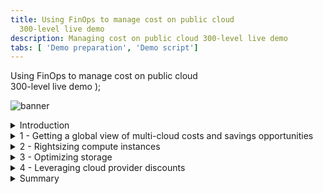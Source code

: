 ```yaml
---
title: Using FinOps to manage cost on public cloud
  300-level live demo
description: Managing cost on public cloud 300-level live demo
tabs: [ 'Demo preparation', 'Demo script']
---
```


  <span>
    Using FinOps to manage cost on public cloud <br/> 300-level live demo
  </span> );

![banner](./images/finops-300-script-banner.jpg)

<span id="top"></span>

<details>
<summary>Introduction</summary>
<br/>

Gen-Z Bank is a financial services platform catering primarily to millennials. The bank has just wrapped up its cloud migration initiative. All mission-critical workloads were successfully lifted-and-shifted to AWS, Azure, or Google Cloud Platform (GCP). However, this transition has resulted in soaring cloud costs, and the bank's monthly cloud bills have been getting regular executive attention from the financial team. The CIO has formed a new FinOps group to address the issue.

<br/>

In this demo, I’ll show you how the IBM Turbonomic platform helps the FinOps team at Gen-Z Bank control their cloud costs.

<br/>

The demo is divided into four sections:

<br/>

1) Getting a global view of multi-cloud costs and savings opportunities <br/>
2) Rightsizing compute instances <br/>
3) Optimizing storage volumes <br/>
4) Leveraging cloud provider discounts <br/>

<br/>

Let’s start with some basics. In the public cloud pricing model, the total spend is calculated by multiplying the resources you're consuming by the rate you're paying. Therefore, cloud cost savings can be realized by either reducing consumption or lowering your rate.

<br/>

Let’s look at how Turbonomic can help with both.

<br/>

**[Go to top](#top)**

</details>

<details>

<summary>1 - Getting a global view of multi-cloud costs and savings opportunities</summary>

<br/>

| **1.1** | **Get visibility into the cloud deployment** |
| :--- | :--- |
| **Narration** | Before the bank can do any cost optimization, they must get a global view into their workloads. Turbonomic automatically creates a service graph that models the dynamic relationships of the workloads and their dependent infrastructure layers. This provides a full stack view from the application down to all the dependent cloud resources. <br/><br/> Let's look at the cloud view, which combines all our accounts on public cloud providers (AWS, Azure, and GCP). |
| **Action** &nbsp; 1.1.1 | After logging in to the **Turbonomic** instance, select the **CLOUD** view and point out the types of entities, as highlighted in the screenshot and narration below. <br/><br/><img src="https://raw.githubusercontent.com/ibm-garage-tsa/platinum-demos/master/src/pages/300-watson-aiops-using-finops-to-manage-cost-on-public-cloud/images/1-1-1-B.png" width="1000" /> |
| **Narration** | There are three types of entities: <br/><br/> • Entities that represent the *application workload* (1) <br/> • Entities that represent the *container platform* (2) <br/> • Entities related to the *cloud services* (i.e., compute instances, storage volumes, Platform-as-a-Service (PaaS) services) (3) <br/><br/> Since the bank is dealing with the cloud, let’s start by examining the 'Region' entity. A Region is a logical grouping of physical data centers (Zones) that are in close geographic proximity. A 'Region' is comprised of one or more of these Zones. A 'Zone' represents an Availability Zone in your public cloud account or subscription. In the language of public clouds, a Zone is a data center. <br/><br/> The current view shows there are 90 Regions and 173 Availability Zones. |
| **Action** &nbsp; 1.1.2 | Select the **Region** entity. <br/><br/><img src="https://raw.githubusercontent.com/ibm-garage-tsa/platinum-demos/master/src/pages/300-watson-aiops-using-finops-to-manage-cost-on-public-cloud/images/1-1-2-A.png" width="400" /> |
| **Narration** | Let’s get a high-level understanding of the geographic spread of the bank's workloads across these regions. |
| **Action** &nbsp; 1.1.3 | Click **LIST OF REGIONS**. <br/><br/><img src="https://raw.githubusercontent.com/ibm-garage-tsa/platinum-demos/master/src/pages/300-watson-aiops-using-finops-to-manage-cost-on-public-cloud/images/1-1-5-A.png" width="400" /> |
| **Narration** | This dashboard lists out the various regions from the cloud providers (AWS, Azure, and GCP), along with the workloads running in a given region. Let’s take a look at the AWS workloads. |
| **Action** &nbsp; 1.1.4 | Click the **FILTER** icon. <br/><br/><img src="https://raw.githubusercontent.com/ibm-garage-tsa/platinum-demos/master/src/pages/300-watson-aiops-using-finops-to-manage-cost-on-public-cloud/images/1-1-4.png" width="100" /> |
| **Action** &nbsp; 1.1.5 | Set the filter to: **Cloud Provider** (1), **equals** (2), and **AWS** (3). Click **APPLY** (4). <br/><br/><img src="https://raw.githubusercontent.com/ibm-garage-tsa/platinum-demos/master/src/pages/300-watson-aiops-using-finops-to-manage-cost-on-public-cloud/images/1-1-7-A.png" width="1000" /> |
| **Action** &nbsp; 1.1.6 | Point out the spread of the workloads across the various cloud regions, as highlighted in the screenshot and narration below. <br/><br/><img src="https://raw.githubusercontent.com/ibm-garage-tsa/platinum-demos/master/src/pages/300-watson-aiops-using-finops-to-manage-cost-on-public-cloud/images/1-1-8-A.png" width="1000" /> |
| **Narration** | We see that most workloads are concentrated primarily in three regions: US East Ohio (1), US East Northern Virginia (2), and US West Oregon (3). There are also several regions that contain no (or minimal) running workloads. This information is important because it can help the bank make decisions about consolidating workloads in a given region and purchasing pre-paid volume discounts, such as regional or zonal reserved instances (RIs), for maximum financial benefit. |
| **Action** &nbsp; 1.1.7 | Click **X** to exit the **Cloud:  Regions** view. <br/><br/><img src="https://raw.githubusercontent.com/ibm-garage-tsa/platinum-demos/master/src/pages/300-watson-aiops-using-finops-to-manage-cost-on-public-cloud/images/1-1-6.png" width="50" /> |
| **Narration** | Now that we're back in the default global cloud view, let’s examine the various summary dashboards. |

<br/>

| **1.2** | **Identify the highest spending accounts** |
| :--- | :--- |
| **Narration** | Before the bank can make any cloud cost optimization decisions, they must understand several aspects of the cloud deployment. Turbonomic dynamically synthesizes a set of useful executive dashboards that help the bank better focus their cost optimization efforts. Doing this manually and continuously would be unscalable and inefficient. <br/><br/> Let’s take a look at some of these dashboards. |
| **Action** &nbsp; 1.2.1 | In the **EA - Development** row of the **Top Accounts** dashboard, point out the values under the **30-Day Cost** (1) and **Potential Savings** (2) columns. <br/><br/> <InlineNotification><strong>NOTE</strong>: Since this is a live application, you may not see the exact same view (this caveat applies to the rest of the demo). In any case, select the row that has both the <strong>30-Day Cost</strong> and <strong>Potential Savings</strong> columns populated. </InlineNotification> <br/> <img src="https://raw.githubusercontent.com/ibm-garage-tsa/platinum-demos/master/src/pages/300-watson-aiops-using-finops-to-manage-cost-on-public-cloud/images/1-2-1-A.png" width="700" /> |
| **Narration** | The 'Top Accounts' dashboard lists the bank's most utilized public cloud accounts and their monthly costs. Taking the recommended actions can result in a large potential savings (10% in the case of this demo, but it could easily be substantially more). Saving 10-30% in a large-scale cloud environment can yield huge savings. |
| **Action** &nbsp; 1.2.2 | In the **Potential Savings** dashboard, point out the **total monthly potential savings** (inside the donut chart) (1) and the **breakdown list** (2). <br/><br/> <InlineNotification><strong>NOTE</strong>: The numbers may be small in this case, as this is a demo environment. The potential savings in a real customer environment are significant. </InlineNotification> <br/> <img src="https://raw.githubusercontent.com/ibm-garage-tsa/platinum-demos/master/src/pages/300-watson-aiops-using-finops-to-manage-cost-on-public-cloud/images/1-2-2-B.png" width="600" /> |
| **Narration** | The number inside the donut chart provides the bank an estimate of the total potential monthly savings. In the breakdown list on the right, we see that the bulk of these savings can be realized by: A) rightsizing compute instances, B) buying reserved instances, C) rightsizing storage capacity, and D) eliminating waste. <br/><br/> Let’s take a closer look at each of these savings opportunities. |

**[Go to top](#top)**

</details>

<details>

<summary>2 - Rightsizing compute instances</summary>

<br/>

| **2.1** | **Analyze a rightsizing recommendation** |
| :--- | :--- |
| **Narration** | Compute resources are often the biggest line item on a cloud bill – they can total as much as 50% of the total bill. Hence, it makes sense that the bank starts their FinOps initiative by optimizing their compute resources. <br/><br/> In the language of Turbonomic, optimizing compute resources and scaling virtual machines mean the same thing. Lift-and-shift cloud migration strategies typically employ the legacy on-prem model of grossly oversizing their resources. The elastic scaling of the cloud, however, now enables the ability to continuously balance capacity and demand in real time, yielding higher cost efficiency. <br/><br/> Let’s start by exploring the potential savings that can be realized by scaling virtual machines. |
| **Action** &nbsp; 2.1.1 | Click **SHOW ALL** on the **Potential Savings** dashboard. <br/><br/><img src="https://raw.githubusercontent.com/ibm-garage-tsa/platinum-demos/master/src/pages/300-watson-aiops-using-finops-to-manage-cost-on-public-cloud/images/2-1-1-A.png" width="450" /> |
| **Action** &nbsp; 2.1.2 | Select **Virtual Machines** under the **SCALE** category, and point out the details on the **Potential Savings** dashboard, as highlighted in the screenshot and narration below. <br/><br/><img src="https://raw.githubusercontent.com/ibm-garage-tsa/platinum-demos/master/src/pages/300-watson-aiops-using-finops-to-manage-cost-on-public-cloud/images/2-1-2-A.png" width="1000" /> |
| **Narration** | This dashboard categorizes the specific actions the bank can take to realize their potential savings. Note that the savings actions are classified into three categories: <br/><br/> • *Scale* (1): Identifies cost reductions that can be achieved by addressing overprovisioning of compute instances <br/> • *Delete* (2): Provides recommendations to get rid of unattached storage (we'll talk more about storage in the next section of this demo) <br/> • *Buy* (3): Recommends the purchase of highly discounted reserved instances to obtain significantly discounted pricing (we'll talk more about RIs in the last section of this demo) <br/><br/> In this view, the 'Total Savings' represents the cost reduction the bank can gain by accepting and executing all the recommended 'Scale Virtual Machines' actions. <br/><br/> Let’s examine the details behind the first virtual machine scaling action. |
| **Action** &nbsp; 2.1.3 | Click **DETAILS** on the first row. <br/><br/> <img src="https://raw.githubusercontent.com/ibm-garage-tsa/platinum-demos/master/src/pages/300-watson-aiops-using-finops-to-manage-cost-on-public-cloud/images/2-1-3-A.png" width="800" /> |
| **Action** &nbsp; 2.1.4 | Point out the **Action Details**, as highlighted in the screenshot and narration below. <br/><br/> <InlineNotification><strong>NOTE</strong>: Do <strong>NOT</strong> click the <strong>EXECUTE ACTION</strong> button, as this is a shared demo environment. </InlineNotification> <br/><img src="https://raw.githubusercontent.com/ibm-garage-tsa/platinum-demos/master/src/pages/300-watson-aiops-using-finops-to-manage-cost-on-public-cloud/images/2-1-4-A.png" width="800" /> |
| **Narration** | The current instance [*m5.4xlarge EC2*] is highly underutilized based on the 30-day observation period (1). Turbonomic makes a recommendation to scale down to a different instance [*r5a.2xlarge*] (2). If this action is taken, the instance utilization will increase from 16% to 31.6% (3), and there will be no change in the memory utilization (4). Making the recommended change will decrease the on-demand price (5) and on-demand monthly cost (6). This would result in an approximate monthly savings of $230.57 for this one instance (7). [*Since this is a live application, your savings numbers and percentages may vary slightly.*] <br/><br/> To understand how Turbonomic derived the on-demand price, on-demand monthly cost, and savings, let's use Amazon's AWS EC2 On-Demand Pricing Calculator. |
| **Action** &nbsp; 2.1.5 | Click <a href="https://aws.amazon.com/ec2/pricing/on-demand/" target="_blank" rel="noreferrer">here</a> to get to Amazon's **AWS EC2 On-Demand Pricing Calculator** (this will open in a new tab). Fill out the **On-Demand Plans for Amazon EC2** form with the following data: <br/><br/> 1. **Location Type**: AWS Region <br/> 2. **Region**: US East (N. Virginia) <br/> 3. **Operating system**: Linux <br/> 4. **Instance type**: All <br/> 5. **vCPU**: All <br/> 6. **Search bar**: m5 <br/><br/><img src="https://raw.githubusercontent.com/ibm-garage-tsa/platinum-demos/master/src/pages/300-watson-aiops-using-finops-to-manage-cost-on-public-cloud/images/m5-.png" width="500" /><br/> |
| **Narration** | We can see that the current instance [*m5.4xlarge*] has an on-demand hourly rate of $0.768. |
| **Action** &nbsp; 2.1.6 | In the search bar of the **On-Demand Plans for Amazon EC2** form, enter **r5a**. <br/><br/><img src="https://raw.githubusercontent.com/ibm-garage-tsa/platinum-demos/master/src/pages/300-watson-aiops-using-finops-to-manage-cost-on-public-cloud/images/r5a-.png" width="500" /><br/> |
| **Narration** | We can see that the recommended instance [*r5a.2xlarge*] has an on-demand hourly rate of $0.452. |
| **Action** &nbsp; 2.1.7 | Return to the **Action Details** panel. <br/><br/> <InlineNotification><strong>NOTE</strong>: Since this is a shared demo environment, the <strong>VMEM PERCENTILE AND AVG. UTILIZATION</strong> graph on the right may not appear when you run the demo. Use the screenshot below to understand the analytics generated by the Turbonomic platform. </InlineNotification> <br/> <img src="https://raw.githubusercontent.com/ibm-garage-tsa/platinum-demos/master/src/pages/300-watson-aiops-using-finops-to-manage-cost-on-public-cloud/images/2-1-4-.png" width="800" /> |
| **Narration** | Turbonomic has a direct integration with AWS to find the current on-demand rates and calculate cost savings. As we return to the Action Details panel, we can see that Turbonomic has already gathered the on-demand hourly rates for the current instance *m5.4xlarge* ($0.768) and the recommended instance *r5a.2xlarge* ($0.452) for our convenience and ease of reference (1). As a result, the estimated on-demand monthly cost for the current instance is $560.36 per month and for the recommended instance is $329.80 per month (2). <br/><br/> Based on this optimization, the bank can save $230.57 per month (3), which is approximately 42% of the cost of the current instance. Note that the potential savings are on the on-demand price. Later in the demo, we will explore how this price can be further optimized by leveraging programmatic discounts like reservations. <br/><br/> The 'Execute Action' button demonstrates the ability of the Turbonomic platform to execute the recommendations natively from the platform. This provides the IT Ops teams the convenience to act immediately and realize cost savings instantaneously. Moreover, it enhances operational efficiency by avoiding the need to jump between disparate tools and management consoles to implement a cost savings recommendation. <br/><br/> <details> <summary> Optional deep dive demo section: How Turbonomic uses analytics to derive its recommendations </summary> <br/> Let’s take a deeper look at the analytics behind this recommendation. <br/><br/> A recommendation is being made here to go from an 'm5' family to an entirely new family type - the 'r5a,' where 'a' stands for the AMD processor class. In addition, the recommendation is downsizing from a 'm5.4xlarge' CPU capacity to a '.2xlarge' size. <br/><br/> At first glance, this recommendation does seem intuitive. Why should I go to a whole new family type? If we need to reduce the resources like vCPUs, we should be able to move to the next lower level within the same family type – 'm5.2xlarge' in this case. Moreover, 'm5.2xlarge' is cheaper than the 'r5a.2xlarge' class, so why is Turbonomic making this seemingly non-intuitive recommendation? <br/><br/> Let’s examine the details: <br/> • 'M' instances provide a balance of compute, memory, and networking resources. 'M' instances are good for a variety of general-purpose workloads such as websites, small-to-medium size databases, enterprise applications, and cluster computing. <br/> • 'R' instances are optimized for memory-intensive applications. 'R' instances are good for in-memory databases, caching servers, and data mining applications. <br/><br/> To understand this better, we need to compare the on-demand prices of all these offerings using the <a href="https://aws.amazon.com/ec2/pricing/on-demand/" target="_blank" rel="noreferrer">AWS EC2 On-Demand Pricing Calculator</a>. <br/><br/> Let’s first look at the choices in the 'm5' family. Let's fill out the **On-Demand Plans for Amazon EC2** form as follows: <br/><br/> 1. **Location Type**: AWS Region <br/> 2. **Region**: US East (N. Virginia) <br/> 3. **Operating system**: Linux <br/> 4. **Instance type**: All <br/> 5. **vCPU**: All <br/> 6. **Search bar**: m5 <br/><br/><img src="https://raw.githubusercontent.com/ibm-garage-tsa/platinum-demos/master/src/pages/300-watson-aiops-using-finops-to-manage-cost-on-public-cloud/images/m5.png" width="500" /><br/> Note that ‘m5.4xlarge’ has 16 vCPUs and comes with 64 GiB of memory, whereas ‘m5.2xlarge’ has 8 vCPUs but comes with only 32 GiB of memory. <br/><br/> Now let’s look at the choices in the 'r5a' family. Let's fill out the **On-Demand Plans for Amazon EC2** form as follows: <br/><br/> 1. **Location Type**: AWS Region <br/> 2. **Region**: US East (N. Virginia) <br/> 3.	**Operating system**: Linux <br/> 4.	**Instance type**: All <br/> 5.	**vCPU**: All <br/> 6.	**Search bar**: r5a <br/><br/><img src="https://raw.githubusercontent.com/ibm-garage-tsa/platinum-demos/master/src/pages/300-watson-aiops-using-finops-to-manage-cost-on-public-cloud/images/r5a.png" width="500" /><br/> We see the following key observations: <br/><br/> • *Turbonomic-cloud provides out-of-box integrations*: The on-demand rate for 'm5.4xlarge' is $0.768 per hour (5). Turbonomic automatically picks the latest rates from the AWS platform to use in its calculations. <br/> • *Historical usage data and percentile math analytics*: The memory requirements of the current workload is 72% of 64 GiB, which is approximately 46 GiB. <br/> • *Understanding the workload characteristics*: The 'm5.2xlarge' offering with an on-demand price of $0.384 per hour, being cheaper than the 'r5a.2xlarge' offering of $0.452 per hour, is the intuitive choice here. However, 'm5.2xlarge' has 8 vCPUs but comes with only 32 GiB of memory, which is less than the 46 GiB that's required by the workload. <br/> • *AMD is cheaper than Intel and often ignored*: AMD-based offerings are comparable in function and come at a cheaper price point than the equivalent Intel-based offerings. Therefore, leveraging the AMD-based chips should be actively considered as they deliver a proportional cost savings. Having this derived for you continuously and automatically by the Turbonomic platform is of significant value, especially when done at scale. <br/> • *Exercise*: Use the <a href="https://aws.amazon.com/ec2/pricing/on-demand/" target="_blank" rel="noreferrer">AWS EC2 On-Demand Pricing Calculator</a> to compare equivalent Intel and AMD offerings – 'r5' versus 'r5a.' Compare 'r5.2xlarge' versus 'r5a.2xlarge.' What do you observe? <br/><br/> Optimizing cost is certainly desirable. However, doing it at the expense of performance is definitely not acceptable. Accounting for all these variables - such as CPU and memory characteristics - of the workloads, shifting resource levels of the underlying infrastructure to make trustworthy recommendations, and performing all of this continuously and at CPU speed is the core to the value of the Turbonomic platform. </details> |
| **Action** &nbsp; 2.1.8 | Click **X** to close the **Action Details** panel. <br/><br/> <img src="https://raw.githubusercontent.com/ibm-garage-tsa/platinum-demos/master/src/pages/300-watson-aiops-using-finops-to-manage-cost-on-public-cloud/images/2-1-5-A.png" width="800" /> |
| **Narration** | Turbonomic continuously performs these cost optimization calculations in real time across large-scale deployments at CPU speed. Manual operator-driven optimization processes are time-consuming, do not scale, and can't keep up with the dynamic rate of change. <br/><br/> Moreover, cloud service providers keep introducing new instance families to improve capabilities and price performance. The Turbonomic platform keeps abreast of these innovations and adds them to its analytics engine, providing the bank with updated recommendations based on the latest cloud offerings. <br/><br/> Let’s shift gears and look at storage cost optimization. |

**[Go to top](#top)**

</details>

<details>

<summary>3 - Optimizing storage</summary>

<br/>

| **3.1** | **Get a global view of storage consumption** |
| :--- | :--- |
| **Narration** | There are three forms of cloud storage: object storage, file storage, and block storage. The bank's cost optimization effort focuses on block storage, which functions like an external disk to the compute instance and provides low-latency state management for cloud workloads. <br/><br/> At a general level, there are two types of block storage: solid state drives (SSDs) and hard disk drives (HDDs). SSDs are good for low-latency, heavy IOPS types of workloads, whereas HDDs are good for high throughput sequential workloads. <br/><br/> It is important for the bank to choose a storage service based on the workload characteristics at hand. Some of the most common ways companies overspend on storage are: <br/><br/> 1) *Unused volumes*: Compute instances are stopped, but the storage volumes are forgotten. This results in orphaned volumes, which then results in residual and accumulating costs. <br/> 2) *Overprovisioning*: Storage services are grossly oversized. For most cloud resources, you pay for what you *provision*, not for what you *use*. <br/> 3) *Mismatched storage type*: The storage choices are not appropriate for the requirements of the specific workload. For example, transaction processing is often best done on fast SSDs, whereas sequential workloads -- like logging -- are more compatible with cost-effective HDDs. This can result in either suboptimal performance or cost overruns. <br/><br/> Let’s start exploring the storage optimization opportunities in this environment. |
| **Action** &nbsp; 3.1.1 | Point out the **Volume** entity, as highlighted in the screenshot and narration below. <br/><br/><img src="https://raw.githubusercontent.com/ibm-garage-tsa/platinum-demos/master/src/pages/300-watson-aiops-using-finops-to-manage-cost-on-public-cloud/images/3-1-1-A.png" width="400" /> |
| **Narration** | By looking at the 'Volume' entity in the global supply chain, we see there are about 1,000 storage volumes in this environment. Notice the color coding in the donuts: "green" means healthy, “yellow” represents efficiency recommendations (i.e., cost savings), and “red” represents performance recommendations (i.e., impact to the end user experience). Based on the proportion of green vs. yellow vs. red, the bank can see there are significant opportunities to improve the cost efficiency and performance of storage. <br/><br/> Let’s drill down to better understand these cost reduction opportunities. |
| **Action** &nbsp; 3.1.2 | Click the **Volume** entity, which will take you to the **Storage Summary** dashboard. <br/><br/><img src="https://raw.githubusercontent.com/ibm-garage-tsa/platinum-demos/master/src/pages/300-watson-aiops-using-finops-to-manage-cost-on-public-cloud/images/3-1-1-A.png" width="400" /> |
| **Action** &nbsp; 3.1.3 | Point out the details on the **Storage Summary** dashboard, as highlighted in the screenshot and narration below. <br/><br/><img src="https://raw.githubusercontent.com/ibm-garage-tsa/platinum-demos/master/src/pages/300-watson-aiops-using-finops-to-manage-cost-on-public-cloud/images/3-1-2-A.png" width="600" /> |
| **Narration** | The 'Storage Summary' dashboard shows the number of volumes (1), total monthly cost of these volumes (2), and potential monthly savings that can be realized (3). The 'Unattached Storage' bar (4) shows that close to 30% of storage is currently unattached. <br/><br/> Let’s take a deeper look at the specific volumes that can be reclaimed. |

<br/>

| **3.2** | **Reclaim waste** |
| :--- | :--- |
| **Action** &nbsp; 3.2.1 | On the **Potential Savings** dashboard, click **SHOW ALL**. <br/><br/><img src="https://raw.githubusercontent.com/ibm-garage-tsa/platinum-demos/master/src/pages/300-watson-aiops-using-finops-to-manage-cost-on-public-cloud/images/3-2-1-A.png" width="600" /> |
| **Action** &nbsp; 3.2.2 | Select the **AZURE** tab (1). Under the **DELETE** section of the left navigation bar, click **Volumes** (2). <br/><br/><img src="https://raw.githubusercontent.com/ibm-garage-tsa/platinum-demos/master/src/pages/300-watson-aiops-using-finops-to-manage-cost-on-public-cloud/images/3-2-2-.png" width="1000" /> |
| **Narration** | The dashboard identifies the bank's storage volumes that are unattached, including the number of days they have gone unused. On cloud, the lifecycles of the storage volumes are not intentionally associated with the lifecycles of the compute instances. Volumes that are unattached for many days are good candidates to reclaim and gain some savings. The data for each cloud provider appears on a separate tab. This dashboard displays the bank's potential savings from Azure, assuming they take all the recommended actions. <br/><br/> Turbonomic eliminates the need to hop between various cloud provider consoles. For example, we could also conveniently analyze storage usage in AWS or GCP by simply clicking the appropriate tab. |
| **Action** &nbsp; 3.2.3 | Select the **AWS** tab (1). Under the **DELETE** section of the left navigation bar, click **Volumes** (2). <br/><br/><img src="https://raw.githubusercontent.com/ibm-garage-tsa/platinum-demos/master/src/pages/300-watson-aiops-using-finops-to-manage-cost-on-public-cloud/images/3-2-2-A.png" width="1000" /> |
| **Narration** | Just by switching tabs, the bank can now see the potential savings from AWS storage, assuming they take all the recommended actions. |
| **Action** &nbsp; 3.2.4 | On the **AWS** tab, select the first row which has a volume unattached for 14 days (1), and click the corresponding **DETAILS** button (2). <br/><br/> <img src="https://raw.githubusercontent.com/ibm-garage-tsa/platinum-demos/master/src/pages/300-watson-aiops-using-finops-to-manage-cost-on-public-cloud/images/3-2-3-B.png" width="1000" /> |
| **Action** &nbsp; 3.2.5 | Point out the details under **ACTION ESSENTIALS** on the **Action Details** panel, as highlighted in the screenshot and narration below. <br/><br/><img src="https://raw.githubusercontent.com/ibm-garage-tsa/platinum-demos/master/src/pages/300-watson-aiops-using-finops-to-manage-cost-on-public-cloud/images/3-2-4-A.png" width="1000" /> |
| **Narration** | The Action Details panel provides the bank with supporting details behind the recommendation. Under the 'Action Essentials' section (1), it also shows whether the action can be taken immediately, whether downtime is required, and whether the action is manually reversible once taken. |
| **Action** &nbsp; 3.2.6 | Click **X** to close the **Action Details** panel. <br/><br/><img src="https://raw.githubusercontent.com/ibm-garage-tsa/platinum-demos/master/src/pages/300-watson-aiops-using-finops-to-manage-cost-on-public-cloud/images/3-2-5-A.png" width="300" /> |
| **Narration** | Now let’s examine the bank's cost savings opportunities from moving volumes to alternate storage types that are a better fit for the workloads at hand. |

<br/>

| **3.3** | **Select the right type of storage for the workloads** |
| :--- | :--- |
| **Narration** | The bank needs to choose the right storage volume for their workloads. Capacity and performance are two fundamental factors around which these choices should be made. We'll see how even if wrong initial choices are made, the Turbonomic platform will detect these optimization and cost reduction opportunities using its continuous feedback loop. |
| **Action** &nbsp; 3.3.1 | Under the **SCALE** category of the left navigation bar, select **Volumes**. <br/><br/><img src="https://raw.githubusercontent.com/ibm-garage-tsa/platinum-demos/master/src/pages/300-watson-aiops-using-finops-to-manage-cost-on-public-cloud/images/3-3-1-A.png" width="1000" /> |
| **Narration** | We can immediately see the various scale options, along with the bank's projected savings. |
| **Action** &nbsp; 3.3.2 | Click **DETAILS** on the first row. <br/><br/><img src="https://raw.githubusercontent.com/ibm-garage-tsa/platinum-demos/master/src/pages/300-watson-aiops-using-finops-to-manage-cost-on-public-cloud/images/3-3-2-A.png" width="1000" /> |
| **Action** &nbsp; 3.3.3 | Point out the details on the **Action Details** panel, as highlighted in the screenshot and narration below. <br/><br/> <img src="https://raw.githubusercontent.com/ibm-garage-tsa/platinum-demos/master/src/pages/300-watson-aiops-using-finops-to-manage-cost-on-public-cloud/images/3-3-3-B.png" width="1000" /> |
| **Narration** | We can see that this particular volume is underutilized from both IOPS (1) and throughput (2) perspectives. Based on the actual utilization pattern of this workload, Turbonomic's analytics show that this workload does not need an SSD and that the performance requirements of the workload can be met with a cheaper magnetic disk (3). This workload does not need the provisioned 5,000 IOPS and can get by with a much lower 500 IOPS (4). We therefore see that the storage capacity was overprovisioned by a factor of ten, at a cost that was 10x too high. Turbonomic's analytics engine computes the projected cost savings (5). |
| **Action** &nbsp; 3.3.4 | Click **X** to close the **Action Details** panel. <br/><br/><img src="https://raw.githubusercontent.com/ibm-garage-tsa/platinum-demos/master/src/pages/300-watson-aiops-using-finops-to-manage-cost-on-public-cloud/images/3-3-4-A.png" width="1000" /> |
| **Action** &nbsp; 3.3.5 | Click **X** to close the **Potential Savings** panel. <br/><br/><img src="https://raw.githubusercontent.com/ibm-garage-tsa/platinum-demos/master/src/pages/300-watson-aiops-using-finops-to-manage-cost-on-public-cloud/images/3-3-5-A.png" width="1000" /> |
| **Narration** | By analyzing and understanding the data access patterns of their workloads, the bank can make cost-efficient trade-offs about their storage choices, including the storage type, capacity, and IOPS. |

**[Go to top](#top)**

</details>

<details>

<summary>4 - Leveraging cloud provider discounts</summary>

<br/>

| **4.1** | **Understand current pre-paid commitments** |
| :--- | :--- |
| **Narration** | We've seen two primary ways in which the bank can reduce consumption: rightsizing compute instances and optimizing storage. In a cloud pricing model, this directly impacts the usage levels and therefore has a direct consequence on the bank's cloud bill. The other variable of this cloud spend equation is the unit price the bank pays for these resources. <br/><br/> All cloud providers offer discounts (typically up to 70% of the on-demand prices) in exchange for commitments of usage. These discounts can greatly reduce the rates. It's financially beneficial for the bank to run as many workloads as possible under these discounts. <br/><br/> Keeping track of reservations, monitoring utilization levels, and planning for additional purchases require visibility and continuous management oversight by the FinOps team. Doing all this across a growing multi-cloud environment is almost impossible to do manually. <br/><br/> Let’s look at how the Turbonomic platform helps the bank manage pre-paid capacity. As always, the first step to rate optimization is to get visibility into existing pre-paid reservations. |
| **Action** &nbsp; 4.1.1 | In the **Discount Inventory** panel of the global cloud view, click **SHOW ALL**. <br/><br/><img src="https://raw.githubusercontent.com/ibm-garage-tsa/platinum-demos/master/src/pages/300-watson-aiops-using-finops-to-manage-cost-on-public-cloud/images/4-1-1-A.png" width="400" /> |
| **Action** &nbsp; 4.1.2 | Point out the details on the **Discount Inventory** panel, as highlighted in the screenshot and narration below. <br/><br/><img src="https://raw.githubusercontent.com/ibm-garage-tsa/platinum-demos/master/src/pages/300-watson-aiops-using-finops-to-manage-cost-on-public-cloud/images/4-1-2-A.png" width="1000" /> |
| **Narration** | The 'Discount Inventory' panel shows the bank's discounted pricing commitments with their cloud providers. Let's explore the 'AWS Reserved Instances' tab. <br/><br/> Above the table, we see the total number of reserved instances, monthly cost, and monthly savings (1). In the table, each row represents an individual reservation, and the columns show the basic information about the reserved instance. All this information is automatically discovered from the bank's cloud provider. <br/><br/> At a high level, we can see which accounts own the reservation (2), the instance type covered by this reservation (3), and whether it's a standard or convertible reserved instance (4). The bank uses the 'Est. Savings' (5) and 'Effective Cost' (6) columns to quantify the ROI from purchasing these reserved instances. |
| **Action** &nbsp; 4.1.3 | Click **X** to close the **Discount Inventory** panel. <br/><br/><img src="https://raw.githubusercontent.com/ibm-garage-tsa/platinum-demos/master/src/pages/300-watson-aiops-using-finops-to-manage-cost-on-public-cloud/images/4-1-3-A.png" width="1000" /> |

<br/>

| **4.2** | **Examine utilization levels of existing discounts** |
| :--- | :--- |
| **Narration** | When used properly, reserved instances can deliver up to a 70% discount compared to on-demand prices. Reserved instances that aren't consumed during the commitment period are forfeited. Hence, an awareness of what reservations the bank owns and how well they are utilized is necessary to maximize their ROI. Let’s take a look at RI utilization. |
| **Action** &nbsp; 4.2.1 | In the **Discount Utilization** dashboard, hover over the **AWS RI** data point on the black vertical line. <br/><br/><img src="https://raw.githubusercontent.com/ibm-garage-tsa/platinum-demos/master/src/pages/300-watson-aiops-using-finops-to-manage-cost-on-public-cloud/images/4-2-1-A.png" width="700" /> |
| **Narration** | The graph shows the bank's reservation utilization data pulled from their cloud providers. The black line represents the current time. Data points to the left of the black vertical line represent historical data, while data points to the right are projections into the future. AWS uses Normalized Factor Units (NFUs), and Azure uses ratios as a uniform measure of compute capacity to help normalize capacity across different instance types. <br/><br/> The graph shows current utilization of AWS at around 8% and of Azure at around 73%. As part of the optimization process, Turbonomic predicts that reservation utilization levels will increase to 60% and 90% for AWS and Azure respectively. <br/><br/> The bank's underlying goal here is to maximize the utilization of their inventory and cover as many workloads as possible. In this way, they can take advantage of these highly discounted prices and reduce their total cost of ownership. |

<br/>

| **4.3** | **Explore the additional RI purchase recommendations** |
| :--- | :--- |
| **Action** &nbsp; 4.3.1 | In the **Recommended RI Purchases** dashboard, click **SHOW ALL**. <br/><br/><img src="https://raw.githubusercontent.com/ibm-garage-tsa/platinum-demos/master/src/pages/300-watson-aiops-using-finops-to-manage-cost-on-public-cloud/images/4-3-1-A.png" width="400" /> |
| **Action** &nbsp; 4.3.2 | Click **DETAILS** on the first row for additional information. <br/><br/><img src="https://raw.githubusercontent.com/ibm-garage-tsa/platinum-demos/master/src/pages/300-watson-aiops-using-finops-to-manage-cost-on-public-cloud/images/4-3-2-A.png" width="1000" /> |
| **Narration** | Reservations require a commitment and cost money. An all-upfront reservation provides the largest return, but it requires the full payment at the time of purchase. This is a bit contrary to the pay-as-you-go cloud model. However, over the committed term of one or three years, Turbonomic computes the break-even point, which is the time when the amortized cost of reserved instances will be lower than paying the on-demand prices. |
| **Action** &nbsp; 4.3.3 | Point out the details on the **Action Details** panel, as highlighted in the screenshot and narration below. <br/><br/><img src="https://raw.githubusercontent.com/ibm-garage-tsa/platinum-demos/master/src/pages/300-watson-aiops-using-finops-to-manage-cost-on-public-cloud/images/4-3-3-A.png" width="1000" /> |
| **Narration** | Based on its analysis of the existing workloads, Turbonomic makes a recommendation to purchase additional reserved instances to ensure that more workloads are running at discounted prices (1). <br/><br/> When initially configuring Turbonomic, the bank set up a purchase profile indicating their preferences. Those preferences are then taken into account when making the recommendations on RI terms, such as one or three years (2), or RI class, such as standard or convertible (3). <br/><br/> Turbonomic estimates the bank will save an estimated 41.71% from purchasing these discounts (4). |
| **Action** &nbsp; 4.3.4 | Click **X** to close the **Action Details** panel. <br/><br/><img src="https://raw.githubusercontent.com/ibm-garage-tsa/platinum-demos/master/src/pages/300-watson-aiops-using-finops-to-manage-cost-on-public-cloud/images/4-3-4-A.png" width="1000" /> |
| **Action** &nbsp; 4.3.5 | Click **X** to close the **Reserved Instances** panel. <br/><br/><img src="https://raw.githubusercontent.com/ibm-garage-tsa/platinum-demos/master/src/pages/300-watson-aiops-using-finops-to-manage-cost-on-public-cloud/images/4-3-5-A.jpg" width="1000" /> |
| **Narration** | By leveraging cloud provider discounts, the bank is able to significantly reduce their cost per unit. In addition, Turbonomic can automate any of its recommendations -- not just for RIs, but also for compute and storage optimization. The bank is able to define specific automation policies that enable them to execute these recommendations in real time, directly from the Turbonomic platform. |

**[Go to top](#top)**

</details>

<details>

<summary>Summary</summary>

<br/>

In this demo, we've seen how the Turbonomic platform helps the FinOps team at Gen-Z Bank control their cloud costs. This was not done at the expense of application performance; Turbonomic optimizes both. Turbonomic's cost-cutting recommendations are designed to ensure that performance is not negatively impacted. <br/><br/> Gen-Z Bank used the Turbonomic platform to get a deeper visibility into their cloud deployment. They used the platform-generated analytics to identify and eliminate waste, optimize compute instances, and right-fit storage choices. This ensures their deployments are always available, performant, and cost-optimized, so the bank can achieve the lowest cost without sacrificing their performance needs.

<br/>

Thank you for attending today’s presentation.

<br/>

**[Go to top](#top)**

</details>
